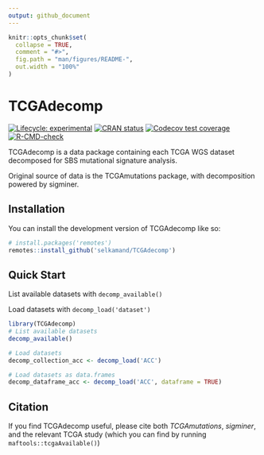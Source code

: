 ```yaml
---
output: github_document
---
```


<!-- README.md is generated from README.Rmd. Please edit that file -->

```r
knitr::opts_chunk$set(
  collapse = TRUE,
  comment = "#>",
  fig.path = "man/figures/README-",
  out.width = "100%"
)
```

# TCGAdecomp

<!-- badges: start -->
[![Lifecycle: experimental](https://img.shields.io/badge/lifecycle-experimental-orange.svg)](https://lifecycle.r-lib.org/articles/stages.html#experimental)
[![CRAN status](https://www.r-pkg.org/badges/version/TCGAdecomp)](https://CRAN.R-project.org/package=TCGAdecomp)
[![Codecov test coverage](https://codecov.io/gh/selkamand/TCGAdecomp/branch/master/graph/badge.svg)](https://app.codecov.io/gh/selkamand/TCGAdecomp?branch=master)
[![R-CMD-check](https://github.com/selkamand/TCGAdecomp/actions/workflows/R-CMD-check.yaml/badge.svg)](https://github.com/selkamand/TCGAdecomp/actions/workflows/R-CMD-check.yaml)
<!-- badges: end -->

TCGAdecomp is a data package containing each TCGA WGS dataset decomposed for SBS mutational signature analysis.

Original source of data is the TCGAmutations package, with decomposition powered by sigminer.


## Installation

You can install the development version of TCGAdecomp like so:

``` r
# install.packages('remotes')
remotes::install_github('selkamand/TCGAdecomp')
```

## Quick Start

List available datasets with `decomp_available()`

Load datasets with `decomp_load('dataset')`

```r
library(TCGAdecomp)
# List available datasets
decomp_available()

# Load datasets
decomp_collection_acc <- decomp_load('ACC')

# Load datasets as data.frames
decomp_dataframe_acc <- decomp_load('ACC', dataframe = TRUE)
```

## Citation

If you find TCGAdecomp useful, please cite both *TCGAmutations*, *sigminer*, and the relevant TCGA study (which you can find by running `maftools::tcgaAvailable()`)
